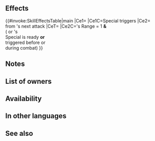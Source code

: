 {{Special
|tagid=SID_重装の大氷
|intID=4760
|exclusive=0
|canUseWeapon={{WeaponList|exclude=Staff}}
|canUseMove={{MoveList|Armored}}
|cost=500
|cooldown=3
|effect=Boosts damage by 40% of unit's Res when Special triggers. If foe's Range = 1 and unit or foe's Special is ready or triggered before or during this combat, reduces damage from foe's next attack by 40% (once per combat; excluding area-of-effect Specials).
|required=Iceberg
|properties=random_owner,offensive_special
}}
==Effects==
{{#invoke:SkillEffectsTable|main
|Ce1={{Eft|Damage Boost|40% of {{Tgt|Unit}}'s Res}}
|Ce1C=Special triggers
|Ce2={{Eft|Damage Reduction|40%}}<br>from {{Tgt|Foe}}'s next attack
|CeT={{Tgt|Unit}}
|Ce2C={{Tgt|Foe}}'s Range = 1 '''&'''<br>({{Tgt|Unit}} or {{Tgt|Foe}}'s<br>Special is ready '''or'''<br>triggered before or<br>during combat)
}}
==Notes==
{{DamageBoost}}
{{DamagePercentageReduction}}
==List of owners==
{{Skill Hero List}}
==Availability==
{{PassiveFocusList}}
{{PassiveDistributionList}}
{{PassiveCombatManualList}}
==In other languages==
{{OtherLanguages
|japanese=重装の大氷
|german=Rüstgletscher
|spanishEU=Glaciar blindado
|spanishLA=Glaciar blindado
|french=Glacier blindé
|italian=Freddo corazzato
|chineseTW=重裝之大冰
|portuguese=Geleira blindada
}}

==See also==
{{See also skills|cond=((SCategory='special' AND (Description LIKE '%of unit_s Def%' OR Description LIKE '%reduces damage from foe_s next attack%')) OR (Description LIKE '%special is ready%' OR Description LIKE '%special%triggered before or during%')) AND Exclusive='1' OR (SCategory='special' AND Name LIKE 'Armored%')}}
{{Specials Navbox}}